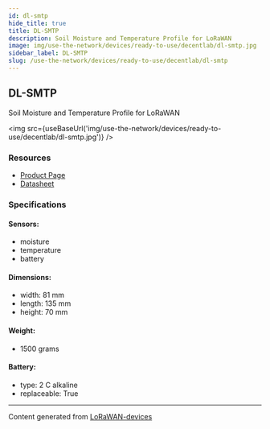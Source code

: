 ```yaml
---
id: dl-smtp
hide_title: true
title: DL-SMTP
description: Soil Moisture and Temperature Profile for LoRaWAN
image: img/use-the-network/devices/ready-to-use/decentlab/dl-smtp.jpg
sidebar_label: DL-SMTP
slug: /use-the-network/devices/ready-to-use/decentlab/dl-smtp
---
```



## DL-SMTP

Soil Moisture and Temperature Profile for LoRaWAN

<img src={useBaseUrl('img/use-the-network/devices/ready-to-use/decentlab/dl-smtp.jpg')} />

### Resources

- [Product Page](https://www.decentlab.com/products/soil-moisture-and-temperature-profile-for-lorawan)
- [Datasheet](https://cdn.decentlab.com/download/datasheets/Decentlab-DL-SMTP-datasheet.pdf)

### Specifications

#### Sensors:

- moisture
- temperature
- battery

#### Dimensions:

- width: 81 mm
- length: 135 mm
- height: 70 mm

#### Weight:

- 1500 grams

#### Battery:

- type: 2 C alkaline
- replaceable: True

---

Content generated from [LoRaWAN-devices](https://github.com/TheThingsNetwork/lorawan-devices)
